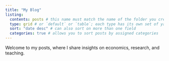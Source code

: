```yaml
---
title: "My Blog"
listing: 
  contents: posts # this name must match the name of the folder you created in step #1; here, all Quarto docs in the `posts` directory will be included on your listing page
  type: grid # or `default` or `table`; each type has its own set of yaml options to include
  sort: "date desc" # can also sort on more than one field
  categories: true # allows you to sort posts by assigned categories 
---
```


Welcome to my posts, where I share insights on economics, research, and teaching.
